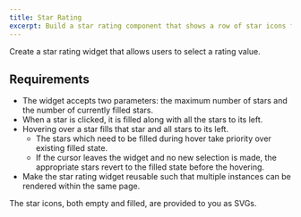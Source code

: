 ```yaml
---
title: Star Rating
excerpt: Build a star rating component that shows a row of star icons for users to select the number of filled stars corresponding to the rating
---
```


Create a star rating widget that allows users to select a rating value.

## Requirements

- The widget accepts two parameters: the maximum number of stars and the number of currently filled stars.
- When a star is clicked, it is filled along with all the stars to its left.
- Hovering over a star fills that star and all stars to its left.
  - The stars which need to be filled during hover take priority over existing filled state.
  - If the cursor leaves the widget and no new selection is made, the appropriate stars revert to the filled state before the hovering.
- Make the star rating widget reusable such that multiple instances can be rendered within the same page.

The star icons, both empty and filled, are provided to you as SVGs.
